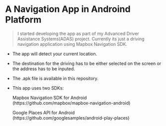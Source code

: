 # A Navigation App in Androind Platform

> I started developing the app as part of my Advanced Driver Assistance Systems(ADAS) project.
  Currently its just a driving navigation application using Mapbox Navigation SDK.
  
- The app will detect your current location.
- The destination for the driving has to be either selected on the screen or the address has to be inputed.
- The .apk file is available in this repository.

- This app uses two SDKs:

    Mapbox Navigation SDK for Android    
      (https://github.com/mapbox/mapbox-navigation-android)
    
    Google Places API for Android    
      (https://github.com/googlesamples/android-play-places)
